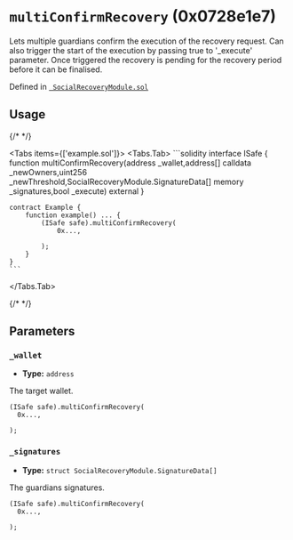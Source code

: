 



# `multiConfirmRecovery` (0x0728e1e7)



Lets multiple guardians confirm the execution of the recovery request.
Can also trigger the start of the execution by passing true to '_execute' parameter.
Once triggered the recovery is pending for the recovery period before it can be finalised.




Defined in [` SocialRecoveryModule.sol`](https://github.com/safe-global/safe-modules/tree/recovery/v0.1.0/modules/recovery/contracts/generated-markups/candide-contracts/contracts/modules/social_recovery/SocialRecoveryModule.sol#Lundefined)


## Usage

{/* <!-- vale off --> */}

<Tabs items={['example.sol']}>
  <Tabs.Tab>
    ```solidity
    interface ISafe {
        function multiConfirmRecovery(address _wallet,address[] calldata _newOwners,uint256 _newThreshold,SocialRecoveryModule.SignatureData[] memory _signatures,bool _execute) external
    }

    contract Example {
        function example() ... {
            (ISafe safe).multiConfirmRecovery(
                0x...,
                
            );
        }
    }
    ```
  </Tabs.Tab>
</Tabs>

{/* <!-- vale on --> */}



## Parameters

### `_wallet`

  - **Type:** `address`

  The target wallet.

  ```solidity focus=2
  (ISafe safe).multiConfirmRecovery(
    0x...,
    
  );
  ```


### `_signatures`

  - **Type:** `struct SocialRecoveryModule.SignatureData[]`

  The guardians signatures.

  ```solidity focus=3
  (ISafe safe).multiConfirmRecovery(
    0x...,
    
  );
  ```





